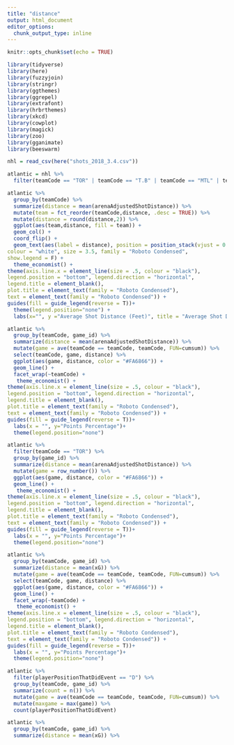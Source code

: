 ---
title: "distance"
output: html_document
editor_options: 
  chunk_output_type: inline
---

```{r setup, include=FALSE}
knitr::opts_chunk$set(echo = TRUE)
```

```{r}
library(tidyverse)
library(here)
library(fuzzyjoin)
library(stringr)
library(ggthemes)
library(ggrepel)
library(extrafont)
library(hrbrthemes)
library(xkcd)
library(cowplot)
library(magick)
library(zoo)
library(gganimate)
library(beeswarm)

nhl = read_csv(here("shots_2018_3.4.csv"))
```

```{r}
atlantic = nhl %>% 
  filter(teamCode == "TOR" | teamCode == "T.B" | teamCode == "MTL" | teamCode == "BOS" | teamCode == "BUF" | teamCode == "FLA" | teamCode == "OTT" | teamCode == "DET" )

```

```{r}
atlantic %>% 
  group_by(teamCode) %>% 
  summarize(distance = mean(arenaAdjustedShotDistance)) %>% 
  mutate(team = fct_reorder(teamCode,distance, .desc = TRUE)) %>% 
  mutate(distance = round(distance,2)) %>% 
  ggplot(aes(team,distance, fill = team)) +
  geom_col() +
  coord_flip() + 
  geom_text(aes(label = distance), position = position_stack(vjust = 0.5),
colour = "white", size = 3.5, family = "Roboto Condensed",
show.legend = F) +
  theme_economist() +
theme(axis.line.x = element_line(size = .5, colour = "black"),
legend.position = "bottom", legend.direction = "horizontal",
legend.title = element_blank(),
plot.title = element_text(family = "Roboto Condensed"),
text = element_text(family = "Roboto Condensed")) +
guides(fill = guide_legend(reverse = T))+
  theme(legend.position="none") +
  labs(x="", y ="Average Shot Distance (Feet)", title = "Average Shot Distance By Atlantic Teams", subtitle = "2018-2019 Season, Data from Moneypuck.com, venue adjusted")
```

```{r}
atlantic %>% 
  group_by(teamCode, game_id) %>% 
  summarize(distance = mean(arenaAdjustedShotDistance)) %>% 
  mutate(game = ave(teamCode == teamCode, teamCode, FUN=cumsum)) %>% 
  select(teamCode, game, distance) %>% 
  ggplot(aes(game, distance, color = "#FA6866")) + 
  geom_line() +
  facet_wrap(~teamCode) +
   theme_economist() +
theme(axis.line.x = element_line(size = .5, colour = "black"),
legend.position = "bottom", legend.direction = "horizontal",
legend.title = element_blank(),
plot.title = element_text(family = "Roboto Condensed"),
text = element_text(family = "Roboto Condensed")) +
guides(fill = guide_legend(reverse = T))+
  labs(x = "", y="Points Percentage")+
  theme(legend.position="none")


```

```{r}
atlantic %>% 
  filter(teamCode == "TOR") %>% 
  group_by(game_id) %>% 
  summarize(distance = mean(arenaAdjustedShotDistance)) %>% 
  mutate(game = row_number()) %>% 
  ggplot(aes(game, distance, color = "#FA6866")) + 
  geom_line() +
   theme_economist() +
theme(axis.line.x = element_line(size = .5, colour = "black"),
legend.position = "bottom", legend.direction = "horizontal",
legend.title = element_blank(),
plot.title = element_text(family = "Roboto Condensed"),
text = element_text(family = "Roboto Condensed")) +
guides(fill = guide_legend(reverse = T))+
  labs(x = "", y="Points Percentage")+
  theme(legend.position="none")
```

```{r}
atlantic %>% 
  group_by(teamCode, game_id) %>% 
  summarize(distance = mean(xG)) %>% 
  mutate(game = ave(teamCode == teamCode, teamCode, FUN=cumsum)) %>% 
  select(teamCode, game, distance) %>% 
  ggplot(aes(game, distance, color = "#FA6866")) + 
  geom_line() +
  facet_wrap(~teamCode) +
   theme_economist() +
theme(axis.line.x = element_line(size = .5, colour = "black"),
legend.position = "bottom", legend.direction = "horizontal",
legend.title = element_blank(),
plot.title = element_text(family = "Roboto Condensed"),
text = element_text(family = "Roboto Condensed")) +
guides(fill = guide_legend(reverse = T))+
  labs(x = "", y="Points Percentage")+
  theme(legend.position="none")
```

```{r}
atlantic %>% 
  filter(playerPositionThatDidEvent == "D") %>% 
  group_by(teamCode, game_id) %>% 
  summarize(count = n()) %>% 
  mutate(game = ave(teamCode == teamCode, teamCode, FUN=cumsum)) %>% 
  mutate(maxgame = max(game)) %>% 
  count(playerPositionThatDidEvent)

atlantic %>% 
  group_by(teamCode, game_id) %>% 
  summarize(distance = mean(xG)) %>% 
  
```

